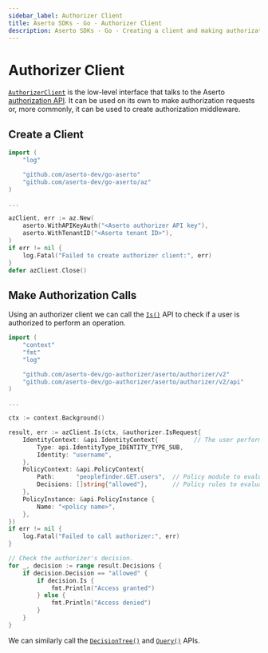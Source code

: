 ```yaml
---
sidebar_label: Authorizer Client
title: Aserto SDKs - Go - Authorizer Client
description: Aserto SDKs - Go - Creating a client and making authorization calls
---
```


# Authorizer Client

[`AuthorizerClient`](https://github.com/aserto-dev/go-authorizer/blob/main/aserto/authorizer/v2/authorizer_grpc.pb.go#L34)
is the low-level interface that talks to the Aserto [authorization API](/docs/authorizer-guide/authz).
It can be used on its own to make authorization requests or, more commonly, it can be used to create authorization
middleware.

## Create a Client

```go
import (
    "log"

    "github.com/aserto-dev/go-aserto"
    "github.com/aserto-dev/go-aserto/az"
)

...

azClient, err := az.New(
    aserto.WithAPIKeyAuth("<Aserto authorizer API key"),
    aserto.WithTenantID("<Aserto tenant ID>"),
)
if err != nil {
    log.Fatal("Failed to create authorizer client:", err)
}
defer azClient.Close()
```

## Make Authorization Calls

Using an authorizer client we can call the [`Is()`](/docs/authorizer-guide/is) API to check if a user is authorized
to perform an operation.

```go
import (
    "context"
    "fmt"
    "log"

    "github.com/aserto-dev/go-authorizer/aserto/authorizer/v2"
    "github.com/aserto-dev/go-authorizer/aserto/authorizer/v2/api"
)

...

ctx := context.Background()

result, err := azClient.Is(ctx, &authorizer.IsRequest{
    IdentityContext: &api.IdentityContext{          // The user performing the operation.
        Type: api.IdentityType_IDENTITY_TYPE_SUB,
        Identity: "username",
    },
    PolicyContext: &api.PolicyContext{
        Path:      "peoplefinder.GET.users",  // Policy module to evaluate.
        Decisions: []string{"allowed"},       // Policy rules to evaluate.
    },
    PolicyInstance: &api.PolicyInstance {
        Name: "<policy name>",
    },
})
if err != nil {
    log.Fatal("Failed to call authorizer:", err)
}

// Check the authorizer's decision.
for _, decision := range result.Decisions {
    if decision.Decision == "allowed" {
        if decision.Is {
            fmt.Println("Access granted")
        } else {
            fmt.Println("Access denied")
        }
    }
}
```

We can similarly call the [`DecisionTree()`](/docs/authorizer-guide/decisiontree) and
[`Query()`](/docs/authorizer-guide/query) APIs.
